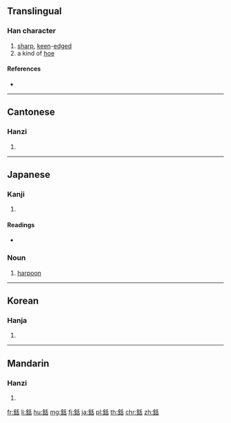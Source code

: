 {{character info/new}}
{{also|铦}}
==Translingual==

===Han character===
{{Han char|rn=167|rad=金|as=06|sn=14|four=82164|canj=CHJR|ids=⿰金舌}}

# [[sharp]], [[keen]]-[[edge]]d
# a kind of [[hoe]]

====References====
* {{Han ref|kx=1305.110|dkj=40389|dj=1807.210|hdz=64198.040|uh=929B|ud=37531|bh=E479|bd=58489}}

----

==Cantonese==

===Hanzi===
{{yue-hanzi|jyut=[[cim1]]|y=chim1|sim=铦}}

# {{defn|lang=yue|sort=金06}}

----

==Japanese==

===Kanji===
{{ja-kanji|grade=|rs=金06}}

# {{defn|lang=ja|sort=金06}}

====Readings====
* {{ja-readings|on=[[せん]] (sen)|kun=[[すき]] (suki), [[もり]] (mori)}}

===Noun===
{{ja-noun|もり}}

# [[harpoon]]

----

==Korean==

===Hanja===
{{ko-hanja|hangeul=섬|eumhun=|rv=seom|mr=sŏm|y=sem}}

# {{defn|lang=ko|sort=金06}}

----

==Mandarin==

===Hanzi===
{{cmn-hanzi|sim=铦|pin=[[xiān]] ([[xian1]]), [[rú]] ([[ru2]])|wg=hsien<sup>1</sup>, ju<sup>2</sup>}}

# {{defn|lang=cmn|sort=金06}}

[[fr:銛]]
[[li:銛]]
[[hu:銛]]
[[mg:銛]]
[[fj:銛]]
[[ja:銛]]
[[pl:銛]]
[[th:銛]]
[[chr:銛]]
[[zh:銛]]